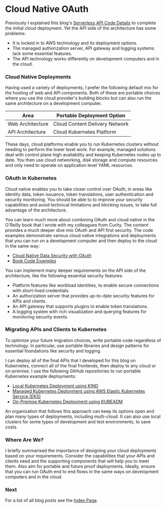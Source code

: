 # Cloud Native OAuth

Previously I explained this blog's <a href='serverless-api-coding-model.mdx'>Serverless API Code Details</a> to complete the initial cloud deployment. Yet the API side of the architecture has some problems:

- It is locked in to AWS technology and its deployment options.
- The managed authorization server, API gateway and logging systems lack some essential features.
- The API technology works differently on development computers and in the cloud.

### Cloud Native Deployments

Having used a variety of deployments, I prefer the following default mix for the hosting of web and API components. Both of these are portable choices where you use the cloud provider's building blocks but can also run the same architecture on a development computer.

| Area | Portable Deployment Option |
| ---- | -------------------------- |
| Web Architecture | Cloud Content Delivery Network |
| API Architecture | Cloud Kubernetes Platform |

These days, cloud platforms enable you to run Kubernetes clusters without needing to perform the lower level work. For example, managed solutions deal with control plane high availability and keeping Kubernetes nodes up to date. You then use cloud networking, disk storage and compute resources and only need to operate on application level YAML resources.

### OAuth in Kubernetes

Cloud native enables you to take closer control over OAuth, in areas like identity data, token issuance, token translations, user authentication and security monitoring. You should be able to to improve your security capabilities and avoid technical limitations and blocking issues, to take full advantage of the architecture.

You can learn much more about combining OAuth and cloud native in the O'Reilly book that I wrote with my colleagues from Curity. The content provides a much deeper dive into OAuth and API first security. The code examples demonstrate various cloud native integrations and deployments that you can run on a development computer and then deploy to the cloud in the same way:

- [Cloud Native Data Security with OAuth](https://www.oreilly.com/library/view/cloud-native-data/9781098164874/)
- [Book Code Examples](https://github.com/curityio/cloud-native-oauth-security-examples)

You can implement many deeper requirements on the API side of the architecture, like the following essential security features:

- Platform features like workload identities, to enable secure connections with short-lived credentials.
- An authorization server that provides up-to-date security features for APIs and clients.
- An API gateway that supports plugins to enable token translations.
- A logging system with rich visualization and querying features for monitoring security events.

### Migrating APIs and Clients to Kubernetes

To optimize your future migration choices, write portable code regardless of technology. In particular, use portable libraries and design patterns for essential foundations like security and logging.

I can deploy all of the final APIs that I developed for this blog on Kubernetes, connect all of the final frontends, then deploy to any cloud or on-premise. I use the following GitHub repositories to run portable Kubernetes example deployments:

- [Local Kubernetes Deployment using KIND](https://github.com/gary-archer/oauth.cloudnative.kind)
- [Managed Kubernetes Deployment using AWS Elastic Kubernetes Service (EKS)](https://github.com/gary-archer/oauth.cloudnative.eks)
- [On-Premise Kubernetes Deployment using KUBEADM](https://github.com/gary-archer/oauth.cloudnative.kubeadm)

An organization that follows this approach can keep its options open and plan many types of deployments, including multi-cloud. It can also use local clusters for some types of development and test environments, to save costs.

### Where Are We?

I briefly summarised the importance of designing your cloud deployments based on your requirements. Consider the capabilities that your APIs and clients need and the supporting components that will help you to meet them. Also aim for portable and future proof deployments. Ideally, ensure that you can run OAuth end to end flows in the same ways on development computers and in the cloud.

### Next

For a list of all blog posts see the <a href='index.mdx'>Index Page</a>.
